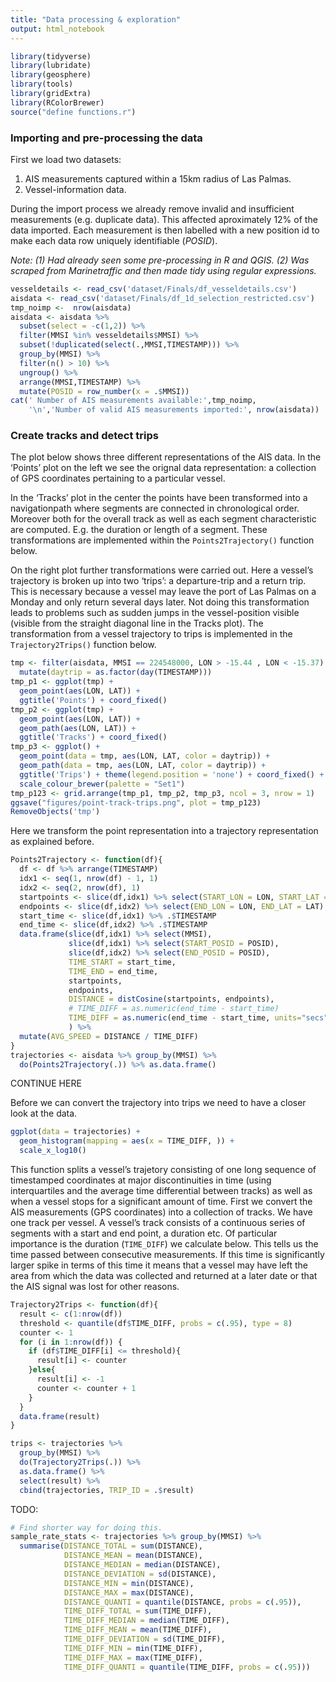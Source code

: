 ```yaml
---
title: "Data processing & exploration"
output: html_notebook
---
```


```r
library(tidyverse)
library(lubridate)
library(geosphere)
library(tools)
library(gridExtra)
library(RColorBrewer)
source("define functions.r")
```
### Importing and pre-processing the data
First we load two datasets: 

1. AIS measurements captured within a 15km radius of Las Palmas.
2. Vessel-information data.

During the import process we already remove invalid and insufficient
measurements (e.g. duplicate data). This affected aproximately 12% of the data 
imported. Each measurement is then labelled with a new position id to make each 
data row uniquely identifiable (*POSID*).

*Note: (1) Had already seen some pre-processing in R and QGIS. (2) Was scraped from Marinetraffic and then made tidy using regular expressions.*
```r
vesseldetails <- read_csv('dataset/Finals/df_vesseldetails.csv')
aisdata <- read_csv('dataset/Finals/df_1d_selection_restricted.csv') 
tmp_noimp <-  nrow(aisdata)
aisdata <- aisdata %>% 
  subset(select = -c(1,2)) %>% 
  filter(MMSI %in% vesseldetails$MMSI) %>%
  subset(!duplicated(select(.,MMSI,TIMESTAMP))) %>% 
  group_by(MMSI) %>% 
  filter(n() > 10) %>% 
  ungroup() %>%
  arrange(MMSI,TIMESTAMP) %>% 
  mutate(POSID = row_number(x = .$MMSI))
cat(' Number of AIS measurements available:',tmp_noimp,
    '\n','Number of valid AIS measurements imported:', nrow(aisdata))
```

### Create tracks and detect trips
The plot below shows three different representations of the AIS data. In the 
'Points' plot on the left we see the orignal data representation: a collection 
of GPS coordinates pertaining to a particular vessel.

In the 'Tracks' plot in the center the points have been transformed into a 
navigationpath where segments are connected in chronological order. Moreover 
both for the overall track as well as each segment characteristic are computed. 
E.g. the duration or length of a segment. These transformations are implemented 
within the `Points2Trajectory()` function below.

On the right plot further transformations were carried out. Here a vessel's 
trajectory is broken up into two 'trips': a departure-trip and a return trip. 
This is necessary because a vessel may leave the port of Las Palmas on a Monday 
and only return several days later. Not doing this transformation leads to 
problems such as sudden jumps in the vessel-position visible (visible from the straight diagonal line in the Tracks plot). The transformation from a 
vessel trajectory to trips is implemented in the `Trajectory2Trips()` function 
below.

```r
tmp <- filter(aisdata, MMSI == 224548000, LON > -15.44 , LON < -15.37) %>% 
  mutate(daytrip = as.factor(day(TIMESTAMP)))
tmp_p1 <- ggplot(tmp) +
  geom_point(aes(LON, LAT)) + 
  ggtitle('Points') + coord_fixed()
tmp_p2 <- ggplot(tmp) + 
  geom_point(aes(LON, LAT)) + 
  geom_path(aes(LON, LAT)) + 
  ggtitle('Tracks') + coord_fixed()
tmp_p3 <- ggplot() + 
  geom_point(data = tmp, aes(LON, LAT, color = daytrip)) +
  geom_path(data = tmp, aes(LON, LAT, color = daytrip)) + 
  ggtitle('Trips') + theme(legend.position = 'none') + coord_fixed() +
  scale_colour_brewer(palette = "Set1")
tmp_p123 <- grid.arrange(tmp_p1, tmp_p2, tmp_p3, ncol = 3, nrow = 1)
ggsave("figures/point-track-trips.png", plot = tmp_p123)
RemoveObjects('tmp')
```

Here we transform the point representation into a trajectory representation as 
explained before.

```r
Points2Trajectory <- function(df){
  df <- df %>% arrange(TIMESTAMP)  
  idx1 <- seq(1, nrow(df) - 1, 1)
  idx2 <- seq(2, nrow(df), 1) 
  startpoints <- slice(df,idx1) %>% select(START_LON = LON, START_LAT = LAT)
  endpoints <- slice(df,idx2) %>% select(END_LON = LON, END_LAT = LAT)
  start_time <- slice(df,idx1) %>% .$TIMESTAMP
  end_time <- slice(df,idx2) %>% .$TIMESTAMP
  data.frame(slice(df,idx1) %>% select(MMSI),
             slice(df,idx1) %>% select(START_POSID = POSID),
             slice(df,idx2) %>% select(END_POSID = POSID),
             TIME_START = start_time,
             TIME_END = end_time,
             startpoints,
             endpoints,
             DISTANCE = distCosine(startpoints, endpoints),
             # TIME_DIFF = as.numeric(end_time - start_time)
             TIME_DIFF = as.numeric(end_time - start_time, units="secs")
             ) %>% 
  mutate(AVG_SPEED = DISTANCE / TIME_DIFF)
}
trajectories <- aisdata %>% group_by(MMSI) %>% 
  do(Points2Trajectory(.)) %>% as.data.frame()
```
CONTINUE HERE

Before we can convert the trajectory into trips we need to have a closer look at the data. 
```r
ggplot(data = trajectories) + 
  geom_histogram(mapping = aes(x = TIME_DIFF, )) +
  scale_x_log10()
```

This function splits a vessel's trajetory  consisting of one long sequence of timestamped coordinates at major  discontinuities in time (using interquartiles and the average time differential  between tracks) as well as when a vessel stops for a significant amount of time. First we convert the AIS measurements (GPS coordinates) into a collection of tracks. We have one track per vessel. A vessel's track consists of a continuous series of segments with a start and end point, a duration etc. Of particular importance is the duration (`TIME_DIFF`) we calculate below. This tells us the  time passed between consecutive measurements. If this time is significantly larger  spike in terms of this time it means that a vessel may have left the area from  which the data was collected and returned at a later date or that the AIS signal was lost for other reasons.
```r
Trajectory2Trips <- function(df){
  result <- c(1:nrow(df))
  threshold <- quantile(df$TIME_DIFF, probs = c(.95), type = 8)
  counter <- 1
  for (i in 1:nrow(df)) {
    if (df$TIME_DIFF[i] <= threshold){
      result[i] <- counter  
    }else{
      result[i] <- -1
      counter <- counter + 1
    }
  }
  data.frame(result)
}
```

```r
trips <- trajectories %>% 
  group_by(MMSI) %>% 
  do(Trajectory2Trips(.)) %>% 
  as.data.frame() %>% 
  select(result) %>% 
  cbind(trajectories, TRIP_ID = .$result) 
```

TODO:
```r
# Find shorter way for doing this. 
sample_rate_stats <- trajectories %>% group_by(MMSI) %>% 
  summarise(DISTANCE_TOTAL = sum(DISTANCE),
            DISTANCE_MEAN = mean(DISTANCE),
            DISTANCE_MEDIAN = median(DISTANCE),
            DISTANCE_DEVIATION = sd(DISTANCE),
            DISTANCE_MIN = min(DISTANCE),
            DISTANCE_MAX = max(DISTANCE),
            DISTANCE_QUANTI = quantile(DISTANCE, probs = c(.95)),
            TIME_DIFF_TOTAL = sum(TIME_DIFF),
            TIME_DIFF_MEDIAN = median(TIME_DIFF), 
            TIME_DIFF_MEAN = mean(TIME_DIFF), 
            TIME_DIFF_DEVIATION = sd(TIME_DIFF),
            TIME_DIFF_MIN = min(TIME_DIFF),
            TIME_DIFF_MAX = max(TIME_DIFF),
            TIME_DIFF_QUANTI = quantile(TIME_DIFF, probs = c(.95)))
```